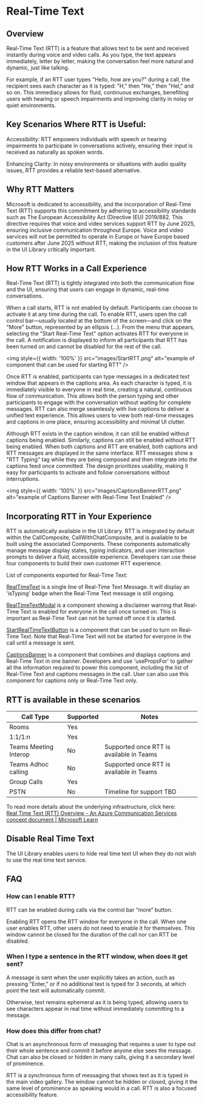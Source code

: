 
<Meta title="Concepts/Real-Time Text" />

# Real-Time Text

## Overview

Real-Time Text (RTT) is a feature that allows text to be sent and received instantly during voice and video calls. As you type, the text appears immediately, letter by letter, making the conversation feel more natural and dynamic, just like talking.

For example, if an RTT user types "Hello, how are you?" during a call, the recipient sees each character as it is typed: "H," then "He," then "Hel," and so on. This immediacy allows for fluid, continuous exchanges, benefiting users with hearing or speech impairments and improving clarity in noisy or quiet environments.

## Key Scenarios Where RTT is Useful:

Accessibility: RTT empowers individuals with speech or hearing impairments to participate in conversations actively, ensuring their input is received as naturally as spoken words.

Enhancing Clarity: In noisy environments or situations with audio quality issues, RTT provides a reliable text-based alternative.

## Why RTT Matters

Microsoft is dedicated to accessibility, and the incorporation of Real-Time Text (RTT) supports this commitment by adhering to accessibility standards such as The European Accessibility Act (Directive (EU) 2019/882. This directive requires that voice and video services support RTT by June 2025, ensuring inclusive communication throughout Europe. Voice and video services will not be permitted to operate in Europe or have Europe based customers after June 2025 without RTT, making the inclusion of this feature in the UI Library critically important.

## How RTT Works in a Call Experience

Real-Time Text (RTT) is tightly integrated into both the communication flow and the UI, ensuring that users can engage in dynamic, real-time conversations.

When a call starts, RTT is not enabled by default. Participants can choose to activate it at any time during the call. To enable RTT, users open the call control bar—usually located at the bottom of the screen—and click on the "More" button, represented by an ellipsis (...). From the menu that appears, selecting the "Start Real-Time Text" option activates RTT for everyone in the call. A notification is displayed to inform all participants that RTT has been turned on and cannot be disabled for the rest of the call.

<img style={{ width: '100%' }} src="images/StartRTT.png" alt="example of component that can be used for starting RTT" />

Once RTT is enabled, participants can type messages in a dedicated text window that appears in the captions area. As each character is typed, it is immediately visible to everyone in real time, creating a natural, continuous flow of communication. This allows both the person typing and other participants to engage with the conversation without waiting for complete messages. RTT can also merge seamlessly with live captions to deliver a unified text experience. This allows users to view both real-time messages and captions in one place, ensuring accessibility and minimal UI clutter.

Although RTT exists in the caption window, it can still be enabled without captions being enabled. Similarly, captions can still be enabled without RTT being enabled. When both captions and RTT are enabled, both captions and RTT messages are displayed in the same interface. RTT messages show a "RTT Typing" tag while they are being composed and then integrate into the captions feed once committed. The design prioritizes usability, making it easy for participants to activate and follow conversations without interruptions.

<img
  style={{ width: '100%' }}
  src="images/CaptionsBannerRTT.png"
  alt="example of Captions Banner with Real-Time Text Enabled"
/>
## Incorporating RTT in Your Experience

RTT is automatically available in the UI Library. RTT is integrated by default within the CallComposite, CallWithChatComposite, and is available to be built using the associated Components. These components automatically manage message display states, typing indicators, and user interaction prompts to deliver a fluid, accessible experience. Developers can use these four components to build their own customer RTT experience.

List of components exported for Real-Time Text:

[RealTimeText](./?path=/docs/components-real-time-text--docs) is a single line of Real-Time Text Message. It will display an 'isTyping' badge when the Real-Time Text message is still ongoing.

[RealTimeTextModal](./?path=/docs/components-real-time-text-modal--docs) is a component showing a disclaimer warning that Real-Time Text is enabled for everyone in the call once turned on. This is important as Real-Time Text can not be turned off once it is started.

[StartRealTimeTextButton](./?path=/docs/components-start-real-time-text-button--docs) is a component that can be used to turn on Real-Time Text. Note that Real-Time Text will not be started for everyone in the call until a message is sent.

[CaptionsBanner](./?path=/docs/components-captions-banner--docs) is a component that combines and displays captions and Real-Time Text in one banner. Developers and use 'usePropsFor' to gather all the information required to power this component, including the list of Real-Time Text and captions messages in the call. User can also use this component for captions only or Real-Time Text only.

## RTT is available in these scenarios

| Call Type             | Supported | Notes                                    |
| --------------------- | --------- | ---------------------------------------- |
| Rooms                 | Yes       |
| 1:1/1:n               | Yes       |
| Teams Meeting Interop | No        | Supported once RTT is available in Teams |
| Teams Adhoc calling   | No        | Supported once RTT is available in Teams |
| Group Calls           | Yes       |
| PSTN                  | No        | Timeline for support TBD                 |

To read more details about the underlying infrastructure, click here:  
[Real Time Text (RTT) Overview - An Azure Communication Services concept document | Microsoft Learn](https://learn.microsoft.com/en-us/azure/communication-services/concepts/voice-video-calling/real-time-text)

## Disable Real Time Text

The UI Library enables users to hide real time text UI when they do not wish to use the real time text service.

<Source code={exampleDisableRTT} />

## FAQ

### How can I enable RTT?

RTT can be enabled during calls via the control bar “more” button.

Enabling RTT opens the RTT window for everyone in the call. When one user enables RTT, other users do not need to enable it for themselves. This window cannot be closed for the duration of the call nor can RTT be disabled.

### When I type a sentence in the RTT window, when does it get sent?

A message is sent when the user explicitly takes an action, such as pressing "Enter," or if no additional text is typed for 3 seconds, at which point the text will automatically commit.

Otherwise, text remains ephemeral as it is being typed, allowing users to see characters appear in real time without immediately committing to a message.

### How does this differ from chat?

Chat is an asynchronous form of messaging that requires a user to type out their whole sentence and commit it before anyone else sees the message. Chat can also be closed or hidden in many calls, giving it a secondary level of prominence.

RTT is a synchronous form of messaging that shows text as it is typed in the main video gallery. The window cannot be hidden or closed, giving it the same level of prominence as speaking would in a call. RTT is also a focused accessibility feature.
